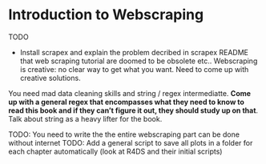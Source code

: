 # Introduction to Webscraping

TODO

- Install scrapex and explain the problem decribed in scrapex README that web scraping tutorial are doomed to be obsolete etc..
Webscraping is creative: no clear way to get what you want. Need to come up with creative solutions.

You need mad data cleaning skills and string / regex intermediatte. **Come up with a general regex that encompasses what they need to know to read this book and if they can't figure it out, they should study up on that**. Talk about string as a heavy lifter for the book.

TODO: You need to write the the entire webscraping part can be done without internet
TODO: Add a general script to save all plots in a folder for each chapter automatically (look at R4DS and their initial scripts)
